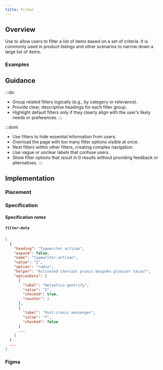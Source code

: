 ```yaml
---
title: Filter
---
```





## Overview

<CompDetails name={componentName} />

Use to allow users to filter a list of items based on a set of criteria. It is commonly used in product listings and other scenarios to narrow down a large list of items.

### Examples

<ExampleViewer type="standard" />

## Guidance

:::do
- Group related filters logically (e.g., by category or relevance).
- Provide clear, descriptive headings for each filter group.
- Highlight default filters only if they clearly align with the user’s likely needs or preferences.
:::

:::dont
- Use filters to hide essential information from users.
- Overload the page with too many filter options visible at once.
- Nest filters within other filters, creating complex navigation.
- Use vague or unclear labels that confuse users.
- Show filter options that result in 0 results without providing feedback or alternatives.
:::

## Implementation

### Placement

<Placement name={componentName} />

### Specification

<Specification name={componentName} />

#### Specification notes

##### `filter-data`

```json
[
  {
    "heading": "Typewriter artisan",
    "expand": false,
    "name": "typewriter-artisan",
    "value": "2",
    "option": "radio",
    "helper": "Activated charcoal praxis bespoke glossier tacos?",
    "optionData": [
      {
        "label": "Helvetica gentrify",
        "value": "Z",
        "checked": true,
        "counter": 2
      },
      {
        "label": "Post-ironic messenger",
        "value": "Y",
        "checked": false
      }
      ...
    ]
  }
  ...
]
```

### Figma

<Figma name={componentName} />
